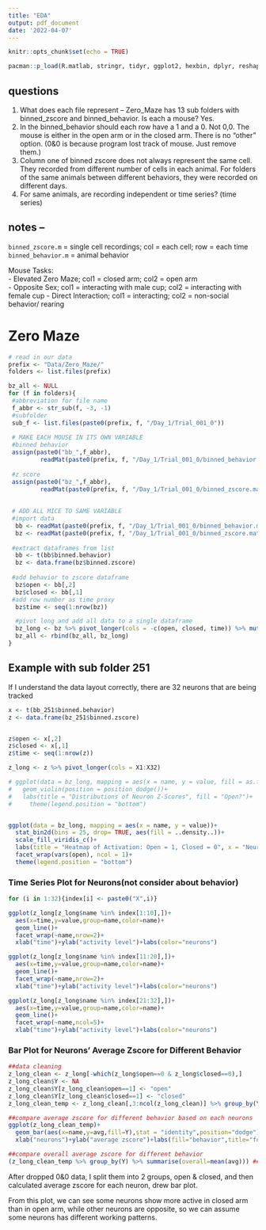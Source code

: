 ```yaml
---
title: "EDA"
output: pdf_document
date: '2022-04-07'
---
```


```r
knitr::opts_chunk$set(echo = TRUE)

pacman::p_load(R.matlab, stringr, tidyr, ggplot2, hexbin, dplyr, reshape2)

```

## questions
1. What does each file represent -- Zero_Maze has 13 sub folders with binned_zscore and binned_behavior. Is each a mouse?   Yes.
2. In the binned_behavior should each row have a 1 and a 0. Not 0,0. The mouse is either in the open arm or in the closed arm. There is no "other" option. (0&0 is because program lost track of mouse. Just remove them.)
3. Column one of binned zscore does not always represent the same cell. They recorded from different number of cells in each animal. For folders of the same animals between different behaviors, they were recorded on different days.
4. For same animals, are recording independent or time series? (time series)

## notes --
```binned_zscore.m``` = single cell recordings; col = each cell; row = each time  
```binned_behavior.m``` = animal behavior

Mouse Tasks:   
- Elevated Zero Maze; col1 = closed arm; col2 = open arm  
- Opposite Sex; col1 = interacting with male cup; col2 = interacting with female cup 
- Direct Interaction; col1 = interacting; col2 = non-social behavior/ rearing


# Zero Maze
```r
# read in our data
prefix <- "Data/Zero_Maze/"
folders <- list.files(prefix)

bz_all <- NULL
for (f in folders){
 #abbreviation for file name
 f_abbr <- str_sub(f, -3, -1)
 #subfolder
 sub_f <- list.files(paste0(prefix, f, "/Day_1/Trial_001_0"))
 
 # MAKE EACH MOUSE IN ITS OWN VARIABLE
 #binned behavior
 assign(paste0("bb_",f_abbr), 
         readMat(paste0(prefix, f, "/Day_1/Trial_001_0/binned_behavior.mat")))
 
 #z score
 assign(paste0("bz_",f_abbr), 
         readMat(paste0(prefix, f, "/Day_1/Trial_001_0/binned_zscore.mat")))
  
 
 # ADD ALL MICE TO SAME VARIABLE
 #import data
  bb <- readMat(paste0(prefix, f, "/Day_1/Trial_001_0/binned_behavior.mat"))
  bz <- readMat(paste0(prefix, f, "/Day_1/Trial_001_0/binned_zscore.mat"))
 
 #extract dataframes from list
  bb <- t(bb$binned.behavior)
  bz <- data.frame(bz$binned.zscore)
 
 #add behavior to zscore dataframe
  bz$open <- bb[,2]
  bz$closed <- bb[,1]
 #add row number as time proxy
  bz$time <- seq(1:nrow(bz))

  #pivot long and add all data to a single dataframe
  bz_long <- bz %>% pivot_longer(cols = -c(open, closed, time)) %>% mutate(df = f_abbr)
  bz_all <- rbind(bz_all, bz_long)
}
```

## Example with sub folder 251

 If I understand the data layout correctly, there are 32 neurons that are being tracked

```r
x <- t(bb_251$binned.behavior)
z <- data.frame(bz_251$binned.zscore)


z$open <- x[,2]
z$closed <- x[,1]
z$time <- seq(1:nrow(z))

z_long <- z %>% pivot_longer(cols = X1:X32)

# ggplot(data = bz_long, mapping = aes(x = name, y = value, fill = as.factor(open)))+
#   geom_violin(position = position_dodge())+
#   labs(title = "Distributions of Neuron Z-Scores", fill = "Open?")+
#     theme(legend.position = "bottom")


ggplot(data = bz_long, mapping = aes(x = name, y = value))+
  stat_bin2d(bins = 25, drop= TRUE, aes(fill = ..density..))+
  scale_fill_viridis_c()+
  labs(title = "Heatmap of Activation: Open = 1, Closed = 0", x = "Neuron", y = "Z-score")+
  facet_wrap(vars(open), ncol = 1)+
  theme(legend.position = "bottom")

```

### Time Series Plot for Neurons(not consider about behavior)
```r
for (i in 1:32){index[i] <- paste0("X",i)}

ggplot(z_long[z_long$name %in% index[1:10],])+
  aes(x=time,y=value,group=name,color=name)+
  geom_line()+
  facet_wrap(~name,nrow=2)+
  xlab("time")+ylab("activity level")+labs(color="neurons")

ggplot(z_long[z_long$name %in% index[11:20],])+
  aes(x=time,y=value,group=name,color=name)+
  geom_line()+
  facet_wrap(~name,nrow=2)+
  xlab("time")+ylab("activity level")+labs(color="neurons")

ggplot(z_long[z_long$name %in% index[21:32],])+
  aes(x=time,y=value,group=name,color=name)+
  geom_line()+
  facet_wrap(~name,ncol=5)+
  xlab("time")+ylab("activity level")+labs(color="neurons")
```

### Bar Plot for Neurons' Average Zscore for Different Behavior
```r
##data cleaning
z_long_clean <- z_long[-which(z_long$open==0 & z_long$closed==0),]
z_long_clean$Y <- NA
z_long_clean$Y[z_long_clean$open==1] <- "open"
z_long_clean$Y[z_long_clean$closed==1] <- "closed"
z_long_clean_temp <- z_long_clean[,3:ncol(z_long_clean)] %>% group_by(Y,name) %>% summarise(avg=mean(value)) %>% arrange(name)

##compare average zscore for different behavior based on each neurons
ggplot(z_long_clean_temp)+
  geom_bar(aes(x=name,y=avg,fill=Y),stat = "identity",position="dodge")+
  xlab("neurons")+ylab("average zscore")+labs(fill="behavior",title="folder 251")

##compare overall average zscore for different behavior
(z_long_clean_temp %>% group_by(Y) %>% summarise(overall=mean(avg))) ##are very close
```
After dropped 0&0 data, I split them into 2 groups, open & closed, and then calculated average zscore for each neuron, drew bar plot.

From this plot, we can see some neurons show more active in closed arm than in open arm, while other neurons are opposite, so we can assume some neurons has different working patterns.
